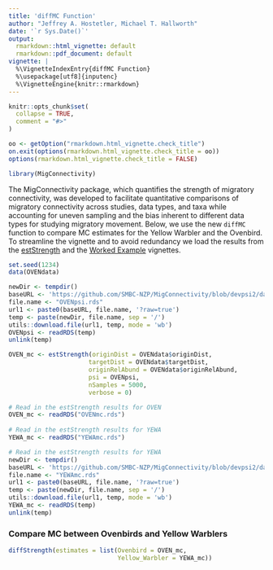 ---
title: 'diffMC Function'
author: "Jeffrey A. Hostetler, Michael T. Hallworth"
date: '`r Sys.Date()`'
output:
  rmarkdown::html_vignette: default
  rmarkdown::pdf_document: default
vignette: |
  %\VignetteIndexEntry{diffMC Function}
  %\usepackage[utf8]{inputenc}
  %\VignetteEngine{knitr::rmarkdown}
---

```{r setup, include = FALSE}
knitr::opts_chunk$set(
  collapse = TRUE,
  comment = "#>"
)
```
```{r echo = FALSE, message = FALSE, warning = FALSE}
oo <- getOption("rmarkdown.html_vignette.check_title")
on.exit(options(rmarkdown.html_vignette.check_title = oo))
options(rmarkdown.html_vignette.check_title = FALSE)

library(MigConnectivity)
```

The MigConnectivity package, which quantifies the strength of migratory connectivity, was developed to facilitate quantitative comparisons of migratory connectivity across studies, data types, and taxa while accounting for uneven sampling and the bias inherent to different data types for studying migratory movement. Below, we use the new `diffMC` function to compare MC estimates for the Yellow Warbler and the Ovenbird. To streamline the vignette and to avoid redundancy we load the results from the [estStrength](estStrength.html) and the [Worked Example](WorkedExample.html) vignettes. 

```{r message=FALSE, warning = FALSE, error=FALSE, echo = FALSE}
set.seed(1234)
data(OVENdata)

newDir <- tempdir()
baseURL <- 'https://github.com/SMBC-NZP/MigConnectivity/blob/devpsi2/data-raw/'
file.name <- "OVENpsi.rds"
url1 <- paste0(baseURL, file.name, '?raw=true')
temp <- paste(newDir, file.name, sep = '/')
utils::download.file(url1, temp, mode = 'wb')
OVENpsi <- readRDS(temp)
unlink(temp)

OVEN_mc <- estStrength(originDist = OVENdata$originDist,
                      targetDist = OVENdata$targetDist,
                      originRelAbund = OVENdata$originRelAbund,
                      psi = OVENpsi,
                      nSamples = 5000,
                      verbose = 0)

```


```{r, eval = FALSE}
# Read in the estStrength results for OVEN 
OVEN_mc <- readRDS("OVENmc.rds")
  
# Read in the estStrength results for YEWA
YEWA_mc <- readRDS("YEWAmc.rds")
```

```{r, echo = FALSE}
# Read in the estStrength results for YEWA
newDir <- tempdir()
baseURL <- 'https://github.com/SMBC-NZP/MigConnectivity/blob/devpsi2/data-raw/YEWA/'
file.name <- "YEWAmc.rds"
url1 <- paste0(baseURL, file.name, '?raw=true')
temp <- paste(newDir, file.name, sep = '/')
utils::download.file(url1, temp, mode = 'wb')
YEWA_mc <- readRDS(temp)
unlink(temp)
```

### Compare MC between Ovenbirds and Yellow Warblers 

```{r}
diffStrength(estimates = list(Ovenbird = OVEN_mc,
                              Yellow_Warbler = YEWA_mc))

```

